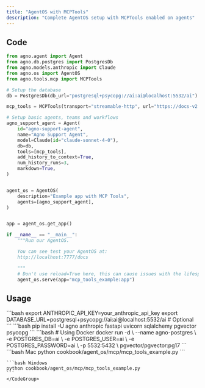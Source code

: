 ```yaml
---
title: "AgentOS with MCPTools"
description: "Complete AgentOS setup with MCPTools enabled on agents"
---
```


## Code

```python cookbook/agent_os/mcp/mcp_tools_example.py
from agno.agent import Agent
from agno.db.postgres import PostgresDb
from agno.models.anthropic import Claude
from agno.os import AgentOS
from agno.tools.mcp import MCPTools

# Setup the database
db = PostgresDb(db_url="postgresql+psycopg://ai:ai@localhost:5532/ai")

mcp_tools = MCPTools(transport="streamable-http", url="https://docs-v2.agno.com/mcp")

# Setup basic agents, teams and workflows
agno_support_agent = Agent(
    id="agno-support-agent",
    name="Agno Support Agent",
    model=Claude(id="claude-sonnet-4-0"),
    db=db,
    tools=[mcp_tools],
    add_history_to_context=True,
    num_history_runs=3,
    markdown=True,
)


agent_os = AgentOS(
    description="Example app with MCP Tools",
    agents=[agno_support_agent],
)


app = agent_os.get_app()

if __name__ == "__main__":
    """Run our AgentOS.

    You can see test your AgentOS at:
    http://localhost:7777/docs

    """
    # Don't use reload=True here, this can cause issues with the lifespan
    agent_os.serve(app="mcp_tools_example:app")

```

## Usage

<Steps>
  <Snippet file="create-venv-step.mdx" />

  <Step title="Set Environment Variables">
    ```bash
    export ANTHROPIC_API_KEY=your_anthropic_api_key
    export DATABASE_URL=postgresql+psycopg://ai:ai@localhost:5532/ai  # Optional
    ```
  </Step>

  <Step title="Install libraries">
    ```bash
    pip install -U agno anthropic fastapi uvicorn sqlalchemy pgvector psycopg
    ```
  </Step>

  <Step title="Setup PostgreSQL Database">
    ```bash
    # Using Docker
    docker run -d \
      --name agno-postgres \
      -e POSTGRES_DB=ai \
      -e POSTGRES_USER=ai \
      -e POSTGRES_PASSWORD=ai \
      -p 5532:5432 \
      pgvector/pgvector:pg17
    ```
  </Step>

  <Step title="Run Server">
    <CodeGroup>
    ```bash Mac
    python cookbook/agent_os/mcp/mcp_tools_example.py
    ```

    ```bash Windows
    python cookbook/agent_os/mcp/mcp_tools_example.py
    ```
    </CodeGroup>
  </Step>
</Steps>
